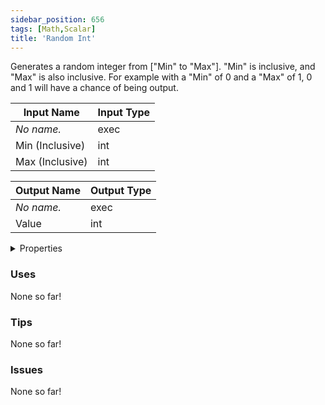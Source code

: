 ```yaml
---
sidebar_position: 656
tags: [Math,Scalar]
title: 'Random Int'
---
```


Generates a random integer from ["Min" to "Max"]. "Min" is inclusive, and "Max" is also inclusive. For example with a "Min" of 0 and a "Max" of 1, 0 and 1 will have a chance of being output.




<EsbSvg />

| Input Name | Input Type |
|-----------|-----------|
| *No name.* | exec |
| Min (Inclusive) | int |
| Max (Inclusive) | int |

| Output Name | Output Type |
|-----------|-----------|
| *No name.* | exec |
| Value | int |


<details>
  <summary>Properties</summary>
  <div>
    <div>
    <table>
      <thead>
        <tr>
          <th>Is beta required?</th>
          <th>❌</th>
        </tr>
        <tr>
          <th>Is this chip a trolling risk?</th>
          <th>❌</th>
        </tr>
        <tr>
          <th>Is this chip a role assignment risk?</th>
          <th>❌</th>
        </tr>
        <tr>
          <th>Chip UUID</th>
          <th>fb2645f0-4042-4ef1-b988-af2f80e651ec</th>
        </tr>
      </thead>
    </table>
    </div>
  </div>
</details>

### Uses

None so far!

### Tips

None so far!

### Issues

None so far!